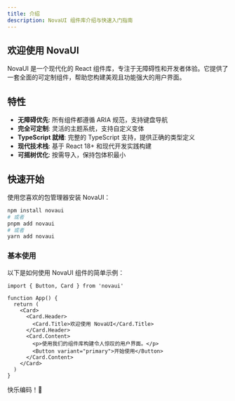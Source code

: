```yaml
---
title: 介绍
description: NovaUI 组件库介绍与快速入门指南
---
```


## 欢迎使用 NovaUI

NovaUI 是一个现代化的 React 组件库，专注于无障碍性和开发者体验。它提供了一套全面的可定制组件，帮助您构建美观且功能强大的用户界面。

## 特性

- **无障碍优先**: 所有组件都遵循 ARIA 规范，支持键盘导航
- **完全可定制**: 灵活的主题系统，支持自定义变体
- **TypeScript 就绪**: 完整的 TypeScript 支持，提供正确的类型定义
- **现代技术栈**: 基于 React 18+ 和现代开发实践构建
- **可摇树优化**: 按需导入，保持包体积最小

## 快速开始

使用您喜欢的包管理器安装 NovaUI：

```bash
npm install novaui
# 或者
pnpm add novaui
# 或者
yarn add novaui
```

### 基本使用

以下是如何使用 NovaUI 组件的简单示例：

```tsx
import { Button, Card } from 'novaui'

function App() {
  return (
    <Card>
      <Card.Header>
        <Card.Title>欢迎使用 NovaUI</Card.Title>
      </Card.Header>
      <Card.Content>
        <p>使用我们的组件库构建令人惊叹的用户界面。</p>
        <Button variant="primary">开始使用</Button>
      </Card.Content>
    </Card>
  )
}
```


快乐编码！🚀
